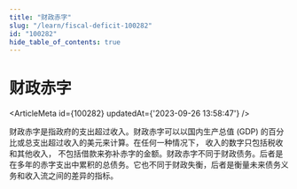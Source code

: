 ```yaml
---
title: "财政赤字"
slug: "/learn/fiscal-deficit-100282"
id: "100282"
hide_table_of_contents: true
---
```



# 财政赤字

<ArticleMeta id={100282} updatedAt={'2023-09-26 13:58:47'} />
<div className='border-solid border-b border-t-0 my-4 border-[var(--ifm-color-gray-300)]' />

财政赤字是指政府的支出超过收入。财政赤字可以以国内生产总值 (GDP) 的百分比或总支出超过收入的美元来计算。在任何一种情况下， 收入的数字只包括税收和其他收入， 不包括借款来弥补赤字的金额。财政赤字不同于财政债务。后者是在多年的赤字支出中累积的总债务。它也不同于财政失衡，后者是衡量未来债务义务和收入流之间的差异的指标。
